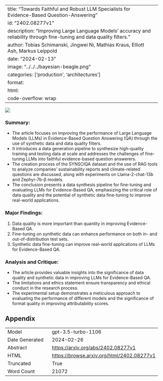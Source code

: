 
---
title: "Towards Faithful and Robust LLM Specialists for Evidence-Based Question-Answering"
id: "2402.08277v1"
description: "Improving Large Language Models' accuracy and reliability through fine-tuning and data quality filters."
author: Tobias Schimanski, Jingwei Ni, Mathias Kraus, Elliott Ash, Markus Leippold
date: "2024-02-13"
image: "../../../bayesian-beagle.png"
categories: ['production', 'architectures']
format:
  html:
    code-overflow: wrap
---

![](../../../bayesian-beagle.png)

### Summary:
- The article focuses on improving the performance of Large Language Models (LLMs) in Evidence-Based Question Answering (QA) through the use of synthetic data and data quality filters.
- It introduces a data generation pipeline to synthesize high-quality training and testing data at scale and addresses the challenges of fine-tuning LLMs into faithful evidence-based question answerers.
- The creation process of the SYNSCIQA dataset and the use of RAG tools to analyze companies' sustainability reports and climate-related questions are discussed, along with experiments on Llama-2-chat-13b and Zephyr-7b-β models.
- The conclusion presents a data synthesis pipeline for fine-tuning and evaluating LLMs for Evidence-Based QA, emphasizing the critical role of data quality and the potential of synthetic data fine-tuning to improve real-world applications.

### Major Findings:
1. Data quality is more important than quantity in improving Evidence-Based QA.
2. Fine-tuning on synthetic data can enhance performance on both in- and out-of-distribution test sets.
3. Synthetic data fine-tuning can improve real-world applications of LLMs for Evidence-Based QA.

### Analysis and Critique:
- The article provides valuable insights into the significance of data quality and synthetic data in improving LLMs for Evidence-Based QA.
- The limitations and ethics statement ensure transparency and ethical conduct in the research process.
- The experimental setup demonstrates a meticulous approach to evaluating the performance of different models and the significance of format quality in improving attributability scores.

## Appendix

|          |          |
|----------|----------|
| Model     | gpt-3.5-turbo-1106       |
| Date Generated     | 2024-02-26       |
| Abstract | [https://arxiv.org/abs/2402.08277v1](https://arxiv.org/abs/2402.08277v1)        |
| HTML     | [https://browse.arxiv.org/html/2402.08277v1](https://browse.arxiv.org/html/2402.08277v1)       |
| Truncated       | True       |
| Word Count       | 21072       |